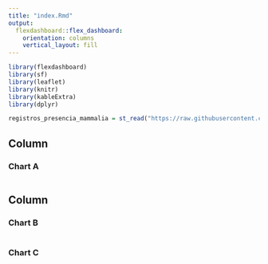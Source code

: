 ---
title: "index.Rmd"
output: 
  flexdashboard::flex_dashboard:
    orientation: columns
    vertical_layout: fill
---

```{r setup, include=FALSE}
library(flexdashboard)
library(sf)
library(leaflet)
library(knitr)
library(kableExtra)
library(dplyr)

registros_presencia_mammalia = st_read("https://raw.githubusercontent.com/atlas-servicios-ecosistemicos-gam/datos/master/biodiversidad/presencia/mammalia.geojson")

```

Column {data-width=500}
-----------------------------------------------------------------------

### Chart A

```{r}

```

Column {data-width=350}
-----------------------------------------------------------------------

### Chart B

```{r}

```

### Chart C

```{r}

```

